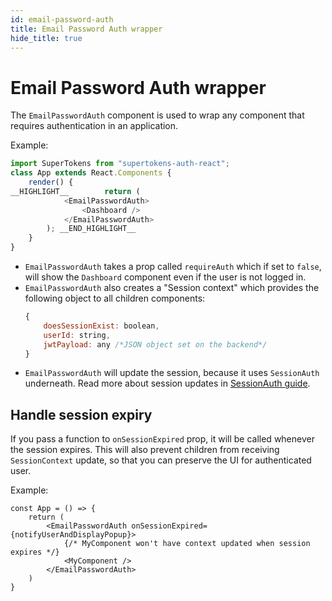```yaml
---
id: email-password-auth
title: Email Password Auth wrapper
hide_title: true
---
```


# Email Password Auth wrapper


The `EmailPasswordAuth` component is used to wrap any component that requires authentication in an application.


Example: 

```js
import SuperTokens from "supertokens-auth-react";
class App extends React.Components {
    render() {
__HIGHLIGHT__        return (
            <EmailPasswordAuth>
                <Dashboard />
            </EmailPasswordAuth>
        ); __END_HIGHLIGHT__
    }
}
```
- `EmailPasswordAuth` takes a prop called `requireAuth` which if set to `false`, will show the `Dashboard` component even if the user is not logged in.
- `EmailPasswordAuth` also creates a "Session context" which provides the following object to all children components:
   ```js
   {
       doesSessionExist: boolean,
       userId: string,
       jwtPayload: any /*JSON object set on the backend*/
   }
   ```
- `EmailPasswordAuth` will update the session, because it uses `SessionAuth` underneath. Read more about session updates in [SessionAuth guide](../session/session-auth).

## Handle session expiry
If you pass a function to `onSessionExpired` prop, it will be called whenever the session expires. This will also prevent children from receiving `SessionContext` update, so that you can preserve the UI for authenticated user.

Example:
```tsx
const App = () => {
    return (
        <EmailPasswordAuth onSessionExpired={notifyUserAndDisplayPopup}>
            {/* MyComponent won't have context updated when session expires */}
            <MyComponent />
        </EmailPasswordAuth>
    )
}
```

